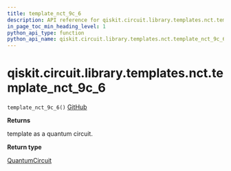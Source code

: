 ```yaml
---
title: template_nct_9c_6
description: API reference for qiskit.circuit.library.templates.nct.template_nct_9c_6
in_page_toc_min_heading_level: 1
python_api_type: function
python_api_name: qiskit.circuit.library.templates.nct.template_nct_9c_6
---
```


# qiskit.circuit.library.templates.nct.template\_nct\_9c\_6

<span id="qiskit.circuit.library.templates.nct.template_nct_9c_6" />

`template_nct_9c_6()` [GitHub](https://github.com/qiskit/qiskit/tree/stable/0.22/qiskit/circuit/library/templates/nct/template_nct_9c_6.py "view source code")

**Returns**

template as a quantum circuit.

**Return type**

[QuantumCircuit](qiskit.circuit.QuantumCircuit "qiskit.circuit.QuantumCircuit")

